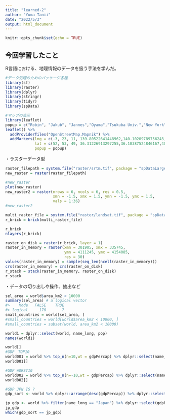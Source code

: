 ```yaml
---
title: "learned-2"
author: "Yuma Tanii"
date: "2022/5/3"
output: html_document
---
```


```r
knitr::opts_chunk$set(echo = TRUE)
```

## 今回学習したこと
R言語における、地理情報のデータを扱う手法を学んだ。
```{r chapter3}　
#データ処理のためのパッケージ各種
library(sf)
library(raster)
library(dplyr)
library(stringr) 
library(tidyr)
library(spData)
```

```r
#マップの表示
library(leaflet)
popup = c("Robin", "Jakub", "Jannes","Oyama","Tsukuba Univ.","New York")
leaflet() %>%
  addProviderTiles("OpenStreetMap.Mapnik") %>%
  addMarkers(lng = c(-3, 23, 11, 139.80522641448962,140.10209789756243,-74.15564878866086),
             lat = c(52, 53, 49, 36.31226913297255,36.10387524846167,40.803018752183476), 
             popup = popup)
```
・ラスターデータ型
```r
raster_filepath = system.file("raster/srtm.tif", package = "spDataLarge")
new_raster = raster(raster_filepath)

#new_raster
plot(new_raster)
new_raster2 = raster(nrows = 6, ncols = 6, res = 0.5, 
                     xmn = -1.5, xmx = 1.5, ymn = -1.5, ymx = 1.5,
                     vals = 1:36)
#new_raster2

multi_raster_file = system.file("raster/landsat.tif", package = "spDataLarge")
r_brick = brick(multi_raster_file)

r_brick
nlayers(r_brick)

raster_on_disk = raster(r_brick, layer = 1)
raster_in_memory = raster(xmn = 301905, xmx = 335745,
                          ymn = 4111245, ymx = 4154085, 
                          res = 30)
values(raster_in_memory) = sample(seq_len(ncell(raster_in_memory)))
crs(raster_in_memory) = crs(raster_on_disk)
r_stack = stack(raster_in_memory, raster_on_disk)
r_stack

```
・データの切り出しや操作、抽出など
```r
sel_area = world$area_km2 < 10000
summary(sel_area) # a logical vector
#>    Mode   FALSE    TRUE 
#> logical     170       7
small_countries = world[sel_area, ]
#small_countries = world[world$area_km2 < 10000, ]
#small_countries = subset(world, area_km2 < 10000)

world1 = dplyr::select(world, name_long, pop)
names(world1)

world[]
#GDP　TOP10
world001 = world %>% top_n(n=10,wt = gdpPercap) %>% dplyr::select(name_long, gdpPercap)
world001[]

#GDP WORST10
world002 = world %>% top_n(n=-10,wt = gdpPercap) %>% dplyr::select(name_long, gdpPercap)
world002[]

#GDP JPN IS ?
gdp_sort <- world %>% dplyr::arrange(desc(gdpPercap)) %>% dplyr::select(gdpPercap) %>% st_drop_geometry()

jp_gdp <- world %>% filter(name_long == "Japan") %>% dplyr::select(gdpPercap) %>% st_drop_geometry() %>% as.numeric()
jp_gdp
which(gdp_sort == jp_gdp)
```











